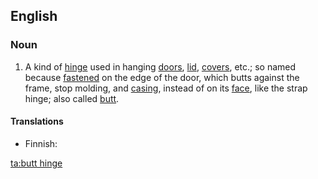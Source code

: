 ==English==

===Noun===
{{en-noun}}
# {{lb|en|carpentry}} A kind of [[hinge]] used in hanging [[door]]s, [[lid]], [[cover]]s, etc.; so named because [[fasten]]ed on the edge of the door, which butts against the frame, stop molding, and [[casing]], instead of on its [[face]], like the strap hinge; also called [[butt]].

====Translations====
{{trans-top|hinge installed on the edge of the door}}
* Finnish: {{t|fi|piilosarana}}
{{trans-mid}}
{{trans-bottom}}

[[ta:butt hinge]]